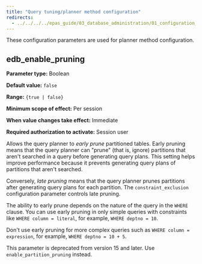 ```yaml
---
title: "Query tuning/planner method configuration"
redirects:
  - ../../../../epas_guide/03_database_administration/01_configuration_parameters/03_configuration_parameters_by_functionality/05_query_tuning_planner_method_configuration #generated for docs/epas/reorg-role-use-case-mode
---
```


<div id="query_tuning_planner_method_configuration" class="registered_link"></div>

These configuration parameters are used for planner method configuration.

## edb_enable_pruning

**Parameter type:** Boolean

**Default value:** `false`

**Range:** `{true | false}`

**Minimum scope of effect:** Per session

**When value changes take effect:** Immediate

**Required authorization to activate:** Session user

Allows the query planner to *early prune* partitioned tables. Early pruning means that the query planner can "prune" (that is, ignore) partitions that aren't searched in a query before generating query plans. This setting helps improve performance because it prevents generating query plans of partitions that aren't searched.

Conversely, *late pruning* means that the query planner prunes partitions after generating query plans for each partition. The `constraint_exclusion` configuration parameter controls late pruning.

The ability to early prune depends on the nature of the query in the `WHERE` clause. You can use early pruning in only simple queries with constraints like `WHERE column = literal`, for example, `WHERE deptno = 10`.

Don't use early pruning for more complex queries such as `WHERE column = expression`, for example, `WHERE deptno = 10 + 5`.

This parameter is deprecated from version 15 and later. Use `enable_partition_pruning` instead.